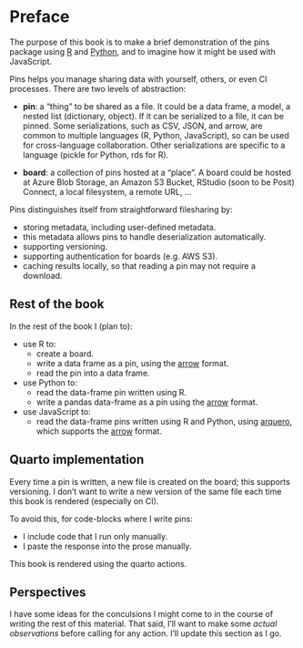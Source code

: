 # Preface {.unnumbered}

The purpose of this book is to make a brief demonstration of the pins package using [R](https://pins.rstudio.com/) and [Python](https://rstudio.github.io/pins-python/intro.html), and to imagine how it might be used with JavaScript.

Pins helps you manage sharing data with yourself, others, or even CI processes. There are two levels of abstraction:

 - **pin**: a "thing" to be shared as a file. It could be a data frame, a model, a nested list (dictionary, object). 
 If it can be serialized to a file, it can be pinned. Some serializations, such as CSV, JSON, and arrow, are common to multiple languages (R, Python, JavaScript), so can be used for cross-language collaboration. 
 Other serializations are specific to a language (pickle for Python, rds for R).
 
 - **board**: a collection of pins hosted at a "place". 
 A board could be hosted at Azure Blob Storage, an Amazon S3 Bucket, RStudio (soon to be Posit) Connect, a local filesystem, a remote URL, ...
 
Pins distinguishes itself from straightforward filesharing by:

 - storing metadata, including user-defined metadata.
 - this metadata allows pins to handle deserialization automatically.
 - supporting versioning.
 - supporting authentication for boards (e.g. AWS S3).
 - caching results locally, so that reading a pin may not require a download.

## Rest of the book

In the rest of the book I (plan to):

  - use R to:
    - create a board.
    - write a data frame as a pin, using the [arrow](https://arrow.apache.org/docs/r/) format.
    - read the pin into a data frame.
  - use Python to:
    - read the data-frame pin written using R.
    - write a pandas data-frame as a pin using the [arrow](https://arrow.apache.org/docs/python/) format.
  - use JavaScript to:
    - read the data-frame pins written using R and Python, using [arquero](https://uwdata.github.io/arquero/), which supports the [arrow](https://arrow.apache.org/docs/js/) format.
 
:::{.callout-note collapse="true"}
## Quarto implementation

Every time a pin is written, a new file is created on the board; this supports versioning.
I don't want to write a new version of the same file each time this book is rendered (especially on CI).

To avoid this, for code-blocks where I write pins:

 - I include code that I run only manually.
 - I paste the response into the prose manually.
::: 

This book is rendered using the quarto actions.

## Perspectives

I have some ideas for the conculsions I might come to in the course of writing the rest of this material. 
That said, I'll want to make some *actual observations* before calling for any action.
I'll update this section as I go.


